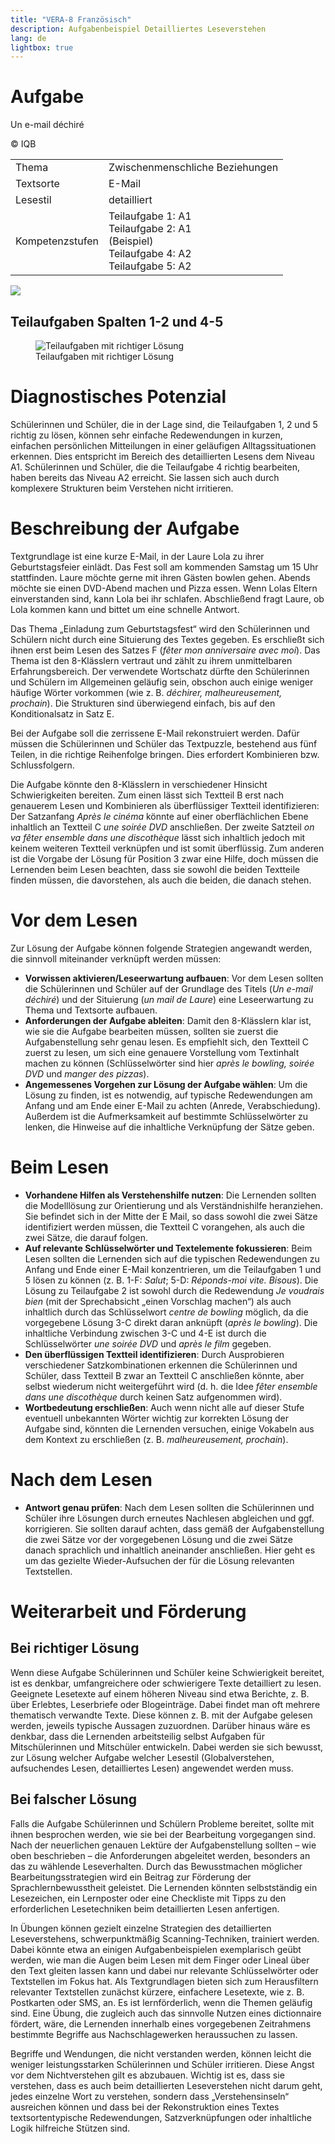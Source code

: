 ```yaml
---
title: "VERA-8 Französisch"
description: Aufgabenbeispiel Detailliertes Leseverstehen
lang: de
lightbox: true
---
```


# Aufgabe

:::{.task-header}
Un e-mail déchiré

&copy; IQB
:::

::: {.grid}

:::{.g-col-xl-5 .g-col-12}

```{=html}
<table class="task-properties">
  <tbody>
    <tr>
      <td>Thema</td>
      <td>Zwischenmenschliche Beziehungen</td>
    </tr>
    <tr>
      <td>Textsorte</td>
      <td>E-Mail</td>
    </tr>
    <tr>
      <td>Lesestil</td>
      <td>detailliert</td>
    </tr>
    <tr>
      <td>Kompetenzstufen</td>
      <td>
        Teilaufgabe 1: A1<br/>
        Teilaufgabe 2: A1<br/>
        (Beispiel)<br/>
        Teilaufgabe 4: A2<br/>
        Teilaufgabe 5: A2
      </td>
    </tr>
  </tbody>
</table>
```
:::

:::{.g-col-xl-7 .g-col-12}

![](e-mail1.jpg){group="task-img"}

:::

:::

## Teilaufgaben Spalten 1-2 und 4-5

![Teilaufgaben mit richtiger Lösung](e-mail2.jpg){group="task-img"}

# Diagnostisches Potenzial

Schülerinnen und Schüler, die in der Lage sind, die Teilaufgaben 1, 2 und 5 richtig zu lösen, können sehr einfache Redewendungen in kurzen, einfachen persönlichen Mitteilungen in einer geläufigen Alltagssituationen erkennen. Dies entspricht im Bereich des detaillierten Lesens dem Niveau A1. Schülerinnen und Schüler, die die Teilaufgabe 4 richtig bearbeiten, haben bereits das Niveau A2 erreicht. Sie lassen sich auch durch komplexere Strukturen beim Verstehen nicht irritieren.

# Beschreibung der Aufgabe

Textgrundlage ist eine kurze E-Mail, in der Laure Lola zu ihrer Geburtstagsfeier einlädt. Das Fest soll am kommenden Samstag um 15 Uhr stattfinden. Laure möchte gerne mit ihren Gästen bowlen gehen. Abends möchte sie einen DVD-Abend machen und Pizza essen. Wenn Lolas Eltern einverstanden sind, kann Lola bei ihr schlafen. Abschließend fragt Laure, ob Lola kommen kann und bittet um eine schnelle Antwort.

Das Thema „Einladung zum Geburtstagsfest“ wird den Schülerinnen und Schülern nicht durch eine Situierung des Textes gegeben. Es erschließt sich ihnen erst beim Lesen des Satzes F (*fêter mon anniversaire avec moi*). Das Thema ist den 8-Klässlern vertraut und zählt zu ihrem unmittelbaren Erfahrungsbereich. Der verwendete Wortschatz dürfte den Schülerinnen und Schülern im Allgemeinen geläufig sein, obschon auch einige weniger häufige Wörter vorkommen (wie z. B. *déchirer, malheureusement, prochain*). Die Strukturen sind überwiegend einfach, bis auf den Konditionalsatz in Satz E.

Bei der Aufgabe soll die zerrissene E-Mail rekonstruiert werden. Dafür müssen die Schülerinnen und Schüler das Textpuzzle, bestehend aus fünf Teilen, in die richtige Reihenfolge bringen. Dies erfordert Kombinieren bzw. Schlussfolgern. 

Die Aufgabe könnte den 8-Klässlern in verschiedener Hinsicht Schwierigkeiten bereiten. Zum einen lässt sich Textteil B erst nach genauerem Lesen und Kombinieren als überflüssiger Textteil identifizieren: Der Satzanfang *Après le cinéma* könnte auf einer oberflächlichen Ebene inhaltlich an Textteil C *une soirée DVD* anschließen. Der zweite Satzteil *on va fêter ensemble dans une discothèque* lässt sich inhaltlich jedoch mit keinem weiteren Textteil verknüpfen und ist somit überflüssig. Zum anderen ist die Vorgabe der Lösung für Position 3 zwar eine Hilfe, doch müssen die Lernenden beim Lesen beachten, dass sie sowohl die beiden Textteile finden müssen, die davorstehen, als auch die beiden, die danach stehen. 

# Vor dem Lesen

Zur Lösung der Aufgabe können folgende Strategien angewandt werden, die sinnvoll miteinander verknüpft werden müssen:

* **Vorwissen aktivieren/Leseerwartung aufbauen**: Vor dem Lesen sollten die Schülerinnen und Schüler auf der Grundlage des Titels (*Un e-mail déchiré*) und der Situierung (*un mail de Laure*) eine Leseerwartung zu Thema und Textsorte aufbauen.
* **Anforderungen der Aufgabe ableiten**: Damit den 8-Klässlern klar ist, wie sie die Aufgabe bearbeiten müssen, sollten sie zuerst die Aufgabenstellung sehr genau lesen. Es empfiehlt sich, den Textteil C zuerst zu lesen, um sich eine genauere Vorstellung vom Textinhalt machen zu können (Schlüsselwörter sind hier *après le bowling, soirée DVD* und *manger des pizzas*).
* **Angemessenes Vorgehen zur Lösung der Aufgabe wählen**: Um die Lösung zu finden, ist es notwendig, auf typische Redewendungen am Anfang und am Ende einer E-Mail zu achten (Anrede, Verabschiedung). Außerdem ist die Aufmerksamkeit auf bestimmte Schlüsselwörter zu lenken, die Hinweise auf die inhaltliche Verknüpfung der Sätze geben.

# Beim Lesen

* **Vorhandene Hilfen als Verstehenshilfe nutzen**: Die Lernenden sollten die Modelllösung zur Orientierung und als Verständnishilfe heranziehen. Sie befindet sich in der Mitte der E Mail, so dass sowohl die zwei Sätze identifiziert werden müssen, die Textteil C vorangehen, als auch die zwei Sätze, die darauf folgen.
* **Auf relevante Schlüsselwörter und Textelemente fokussieren**: Beim Lesen sollten die Lernenden sich auf die typischen Redewendungen zu Anfang und Ende einer E-Mail konzentrieren, um die Teilaufgaben 1 und 5 lösen zu können (z. B. 1-F: *Salut*; 5-D: *Réponds-moi vite. Bisous*). Die Lösung zu Teilaufgabe 2 ist sowohl durch die Redewendung *Je voudrais bien* (mit der Sprechabsicht „einen Vorschlag machen“) als auch inhaltlich durch das Schlüsselwort *centre de bowling* möglich, da die vorgegebene Lösung 3-C direkt daran anknüpft (*après le bowling*). Die inhaltliche Verbindung zwischen 3-C und 4-E ist durch die Schlüsselwörter *une soirée DVD* und *après le film* gegeben.  
* **Den überflüssigen Textteil identifizieren**: Durch Ausprobieren verschiedener Satzkombinationen erkennen die Schülerinnen und Schüler, dass Textteil B zwar an Textteil C anschließen könnte, aber selbst wiederum nicht weitergeführt wird (d. h. die Idee *fêter ensemble dans une discothèque* durch keinen Satz aufgenommen wird). 
* **Wortbedeutung erschließen**: Auch wenn nicht alle auf dieser Stufe eventuell unbekannten Wörter wichtig zur korrekten Lösung der Aufgabe sind, könnten die Lernenden versuchen, einige Vokabeln aus dem Kontext zu erschließen (z. B. *malheureusement, prochain*). 

# Nach dem Lesen

* **Antwort genau prüfen**: Nach dem Lesen sollten die Schülerinnen und Schüler ihre Lösungen durch erneutes Nachlesen abgleichen und ggf. korrigieren. Sie sollten darauf achten, dass gemäß der Aufgabenstellung die zwei Sätze vor der vorgegebenen Lösung und die zwei Sätze danach sprachlich und inhaltlich aneinander anschließen. Hier geht es um das gezielte Wieder-Aufsuchen der für die Lösung relevanten Textstellen.

# Weiterarbeit und Förderung

## Bei richtiger Lösung

Wenn diese Aufgabe Schülerinnen und Schüler keine Schwierigkeit bereitet, ist es denkbar, umfangreichere oder schwierigere Texte detailliert zu lesen. Geeignete Lesetexte auf einem höheren Niveau sind etwa Berichte, z. B. über Erlebtes, Leserbriefe oder Blogeinträge. Dabei findet man oft mehrere thematisch verwandte Texte. Diese können z. B. mit der Aufgabe gelesen werden, jeweils typische Aussagen zuzuordnen. Darüber hinaus wäre es denkbar, dass die Lernenden arbeitsteilig selbst Aufgaben für Mitschülerinnen und Mitschüler entwickeln. Dabei werden sie sich bewusst, zur Lösung welcher Aufgabe welcher Lesestil (Globalverstehen, aufsuchendes Lesen, detailliertes Lesen) angewendet werden muss.

## Bei falscher Lösung

Falls die Aufgabe Schülerinnen und Schülern Probleme bereitet, sollte mit ihnen besprochen werden, wie sie bei der Bearbeitung vorgegangen sind. Nach der neuerlichen genauen Lektüre der Aufgabenstellung sollten – wie oben beschrieben – die Anforderungen abgeleitet werden, besonders an das zu wählende Leseverhalten. Durch das Bewusstmachen möglicher Bearbeitungsstrategien wird ein Beitrag zur Förderung der Sprachlernbewusstheit geleistet. Die Lernenden könnten selbstständig ein Lesezeichen, ein Lernposter oder eine Checkliste mit Tipps zu den erforderlichen Lesetechniken beim detaillierten Lesen anfertigen.

In Übungen können gezielt einzelne Strategien des detaillierten Leseverstehens, schwerpunktmäßig Scanning-Techniken, trainiert werden. Dabei könnte etwa an einigen Aufgabenbeispielen exemplarisch geübt werden, wie man die Augen beim Lesen mit dem Finger oder Lineal über den Text gleiten lassen kann und dabei nur relevante Schlüsselwörter oder Textstellen im Fokus hat. Als Textgrundlagen bieten sich zum Herausfiltern relevanter Textstellen zunächst kürzere, einfachere Lesetexte, wie z. B. Postkarten oder SMS, an. Es ist lernförderlich, wenn die Themen geläufig sind. Eine Übung, die zugleich auch das sinnvolle Nutzen eines dictionnaire fördert, wäre, die Lernenden innerhalb eines vorgegebenen Zeitrahmens bestimmte Begriffe aus Nachschlagewerken heraussuchen zu lassen.

Begriffe und Wendungen, die nicht verstanden werden, können leicht die weniger leistungsstarken Schülerinnen und Schüler irritieren. Diese Angst vor dem Nichtverstehen gilt es abzubauen. Wichtig ist es, dass sie verstehen, dass es auch beim detaillierten Leseverstehen nicht darum geht, jedes einzelne Wort zu verstehen, sondern dass „Verstehensinseln“ ausreichen können und dass bei der Rekonstruktion eines Textes textsortentypische Redewendungen, Satzverknüpfungen oder inhaltliche Logik hilfreiche Stützen sind.
